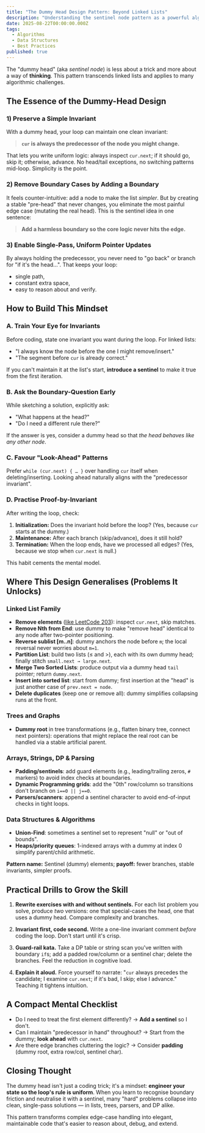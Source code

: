 ```yaml
---
title: "The Dummy Head Design Pattern: Beyond Linked Lists"
description: "Understanding the sentinel node pattern as a powerful algorithmic technique that simplifies boundary cases across data structures, algorithms, and programming paradigms."
date: 2025-08-22T00:00:00.000Z
tags:
  - Algorithms
  - Data Structures
  - Best Practices
published: true
---
```


The "dummy head" (aka _sentinel node_) is less about a trick and more about a way of **thinking**. This pattern transcends linked lists and applies to many algorithmic challenges.

## The Essence of the Dummy-Head Design

### 1) Preserve a Simple Invariant

With a dummy head, your loop can maintain one clean invariant:

> **`cur` is always the predecessor of the node you might change.**

That lets you write uniform logic: always inspect `cur.next`; if it should go, skip it; otherwise, advance. No head/tail exceptions, no switching patterns mid-loop. Simplicity is the point.

### 2) Remove Boundary Cases by Adding a Boundary

It feels counter-intuitive: add a node to make the list _simpler_. But by creating a stable "pre-head" that never changes, you eliminate the most painful edge case (mutating the real head). This is the sentinel idea in one sentence:

> **Add a harmless boundary so the core logic never hits the edge.**

### 3) Enable Single-Pass, Uniform Pointer Updates

By always holding the predecessor, you never need to "go back" or branch for "if it's the head…". That keeps your loop:

- single path,
- constant extra space,
- easy to reason about and verify.

## How to Build This Mindset

### A. Train Your Eye for Invariants

Before coding, state one invariant you want during the loop. For linked lists:

- "I always know the node before the one I might remove/insert."
- "The segment before `cur` is already correct."

If you can't maintain it at the list's start, **introduce a sentinel** to make it true from the first iteration.

### B. Ask the Boundary-Question Early

While sketching a solution, explicitly ask:

- "What happens at the head?"
- "Do I need a different rule there?"

If the answer is yes, consider a dummy head so that _the head behaves like any other node_.

### C. Favour "Look-Ahead" Patterns

Prefer `while (cur.next) { … }` over handling `cur` itself when deleting/inserting. Looking ahead naturally aligns with the "predecessor invariant".

### D. Practise Proof-by-Invariant

After writing the loop, check:

1. **Initialization:** Does the invariant hold before the loop? (Yes, because `cur` starts at the dummy.)
2. **Maintenance:** After each branch (skip/advance), does it still hold?
3. **Termination:** When the loop ends, have we processed all edges? (Yes, because we stop when `cur.next` is null.)

This habit cements the mental model.

## Where This Design Generalises (Problems It Unlocks)

### Linked List Family

- **Remove elements** ([like LeetCode 203](/blog/remove-linked-list-elements)): inspect `cur.next`, skip matches.
- **Remove Nth from End**: use dummy to make "remove head" identical to any node after two-pointer positioning.
- **Reverse sublist [m..n]**: dummy anchors the node before `m`; the local reversal never worries about `m=1`.
- **Partition List**: build two lists (≤ and >), each with its own dummy head; finally stitch `small.next → large.next`.
- **Merge Two Sorted Lists**: produce output via a dummy head `tail` pointer; return `dummy.next`.
- **Insert into sorted list**: start from dummy; first insertion at the "head" is just another case of `prev.next = node`.
- **Delete duplicates** (keep one or remove all): dummy simplifies collapsing runs at the front.

### Trees and Graphs

- **Dummy root** in tree transformations (e.g., flatten binary tree, connect next pointers): operations that might replace the real root can be handled via a stable artificial parent.

### Arrays, Strings, DP & Parsing

- **Padding/sentinels**: add guard elements (e.g., leading/trailing zeros, `#` markers) to avoid index checks at boundaries.
- **Dynamic Programming grids**: add the "0th" row/column so transitions don't branch on `i==0 || j==0`.
- **Parsers/scanners**: append a sentinel character to avoid end-of-input checks in tight loops.

### Data Structures & Algorithms

- **Union-Find**: sometimes a sentinel set to represent "null" or "out of bounds".
- **Heaps/priority queues**: 1-indexed arrays with a dummy at index 0 simplify parent/child arithmetic.

**Pattern name:** Sentinel (dummy) elements; **payoff:** fewer branches, stable invariants, simpler proofs.

## Practical Drills to Grow the Skill

1. **Rewrite exercises with and without sentinels.**
   For each list problem you solve, produce _two_ versions: one that special-cases the head, one that uses a dummy head. Compare complexity and branches.

2. **Invariant first, code second.**
   Write a one-line invariant comment _before_ coding the loop. Don't start until it's crisp.

3. **Guard-rail kata.**
   Take a DP table or string scan you've written with boundary `if`s; add a padded row/column or a sentinel char; delete the branches. Feel the reduction in cognitive load.

4. **Explain it aloud.**
   Force yourself to narrate: "`cur` always precedes the candidate; I examine `cur.next`; if it's bad, I skip; else I advance." Teaching it tightens intuition.

## A Compact Mental Checklist

- Do I need to treat the first element differently?
  → **Add a sentinel** so I don't.
- Can I maintain "predecessor in hand" throughout?
  → Start from the dummy; **look ahead** with `cur.next`.
- Are there edge branches cluttering the logic?
  → Consider **padding** (dummy root, extra row/col, sentinel char).

## Closing Thought

The dummy head isn't just a coding trick; it's a mindset: **engineer your state so the loop's rule is uniform**. When you learn to recognise boundary friction and neutralise it with a sentinel, many "hard" problems collapse into clean, single-pass solutions — in lists, trees, parsers, and DP alike.

This pattern transforms complex edge-case handling into elegant, maintainable code that's easier to reason about, debug, and extend.